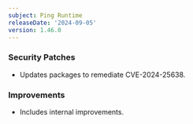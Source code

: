 ```yaml
---
subject: Ping Runtime
releaseDate: '2024-09-05'
version: 1.46.0
---
```


### Security Patches

* Updates packages to remediate CVE-2024-25638.

### Improvements

* Includes internal improvements.
